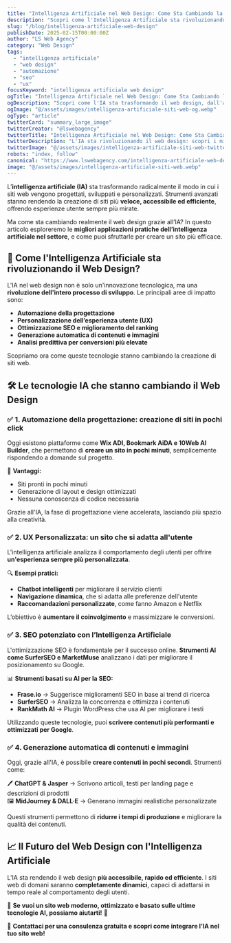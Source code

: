 ```yaml
---
title: "Intelligenza Artificiale nel Web Design: Come Sta Cambiando la Creazione di Siti Web"
description: "Scopri come l'Intelligenza Artificiale sta rivoluzionando il web design, migliorando automazione, personalizzazione e SEO. Strumenti, vantaggi e applicazioni pratiche per il tuo sito."
slug: "/blog/intelligenza-artificiale-web-design"
publishDate: 2025-02-15T00:00:00Z
author: "LS Web Agency"
category: "Web Design"
tags:
  - "intelligenza artificiale"
  - "web design"
  - "automazione"
  - "seo"
  - "ux"
focusKeyword: "intelligenza artificiale web design"
ogTitle: "Intelligenza Artificiale nel Web Design: Come Sta Cambiando la Creazione di Siti Web"
ogDescription: "Scopri come l'IA sta trasformando il web design, dall'automazione alla SEO, e quali strumenti puoi usare per migliorare il tuo sito."
ogImage: "@/assets/images/intelligenza-artificiale-siti-web-og.webp"
ogType: "article"
twitterCard: "summary_large_image"
twitterCreator: "@lswebagency"
twitterTitle: "Intelligenza Artificiale nel Web Design: Come Sta Cambiando i Siti Web"
twitterDescription: "L'IA sta rivoluzionando il web design: scopri i migliori strumenti e strategie per sfruttarla nel tuo sito."
twitterImage: "@/assets/images/intelligenza-artificiale-siti-web-twitter.webp"
robots: "index, follow"
canonical: "https://www.lswebagency.com/intelligenza-artificiale-web-design"
image: "@/assets/images/intelligenza-artificiale-siti-web.webp"
---
```



L’**intelligenza artificiale (IA)** sta trasformando radicalmente il modo in cui i siti web vengono progettati, sviluppati e personalizzati. Strumenti avanzati stanno rendendo la creazione di siti più **veloce, accessibile ed efficiente**, offrendo esperienze utente sempre più mirate.

Ma come sta cambiando realmente il web design grazie all’IA? In questo articolo esploreremo le **migliori applicazioni pratiche dell’intelligenza artificiale nel settore**, e come puoi sfruttarle per creare un sito più efficace.

## 📌 Come l'Intelligenza Artificiale sta rivoluzionando il Web Design?

L'IA nel web design non è solo un'innovazione tecnologica, ma una **rivoluzione dell'intero processo di sviluppo**. Le principali aree di impatto sono:

- **Automazione della progettazione**  
- **Personalizzazione dell’esperienza utente (UX)**  
- **Ottimizzazione SEO e miglioramento del ranking**  
- **Generazione automatica di contenuti e immagini**  
- **Analisi predittiva per conversioni più elevate**  

Scopriamo ora come queste tecnologie stanno cambiando la creazione di siti web.

## 🛠 Le tecnologie IA che stanno cambiando il Web Design

### ✅ **1. Automazione della progettazione: creazione di siti in pochi click**
Oggi esistono piattaforme come **Wix ADI, Bookmark AiDA e 10Web AI Builder**, che permettono di **creare un sito in pochi minuti**, semplicemente rispondendo a domande sul progetto.

🔹 **Vantaggi:**  
- Siti pronti in pochi minuti  
- Generazione di layout e design ottimizzati  
- Nessuna conoscenza di codice necessaria  

Grazie all'IA, la fase di progettazione viene accelerata, lasciando più spazio alla creatività.

### ✅ **2. UX Personalizzata: un sito che si adatta all'utente**
L'intelligenza artificiale analizza il comportamento degli utenti per offrire **un'esperienza sempre più personalizzata**.

🔍 **Esempi pratici:**  
- **Chatbot intelligenti** per migliorare il servizio clienti  
- **Navigazione dinamica**, che si adatta alle preferenze dell'utente  
- **Raccomandazioni personalizzate**, come fanno Amazon e Netflix  

L’obiettivo è **aumentare il coinvolgimento** e massimizzare le conversioni.

### ✅ **3. SEO potenziato con l’Intelligenza Artificiale**
L'ottimizzazione SEO è fondamentale per il successo online. **Strumenti AI come SurferSEO e MarketMuse** analizzano i dati per migliorare il posizionamento su Google.

📊 **Strumenti basati su AI per la SEO:**  
- **Frase.io** → Suggerisce miglioramenti SEO in base ai trend di ricerca  
- **SurferSEO** → Analizza la concorrenza e ottimizza i contenuti  
- **RankMath AI** → Plugin WordPress che usa AI per migliorare i testi  

Utilizzando queste tecnologie, puoi **scrivere contenuti più performanti e ottimizzati per Google**.

### ✅ **4. Generazione automatica di contenuti e immagini**
Oggi, grazie all'IA, è possibile **creare contenuti in pochi secondi**. Strumenti come:

🖊 **ChatGPT & Jasper** → Scrivono articoli, testi per landing page e descrizioni di prodotti  
🖼 **MidJourney & DALL·E** → Generano immagini realistiche personalizzate  

Questi strumenti permettono di **ridurre i tempi di produzione** e migliorare la qualità dei contenuti.

## 📈 Il Futuro del Web Design con l'Intelligenza Artificiale

L’IA sta rendendo il web design **più accessibile, rapido ed efficiente**. I siti web di domani saranno **completamente dinamici**, capaci di adattarsi in tempo reale al comportamento degli utenti.

🌟 **Se vuoi un sito web moderno, ottimizzato e basato sulle ultime tecnologie AI, possiamo aiutarti!** 🌟

📌 **Contattaci per una consulenza gratuita e scopri come integrare l’IA nel tuo sito web!**
